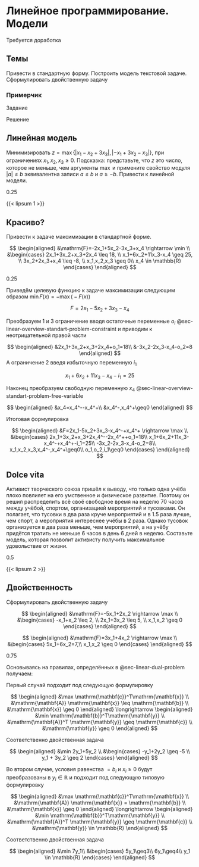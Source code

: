 # Линейное программирование. Модели {#sec-practice-linear-model}

:::: {.content-hidden when-profile="practice"}
::: {.callout-important title="Состояние разработки"}
Требуется доработка
:::
::::

::::: {.content-hidden when-profile="practice"}
## Темы {#sec-practice-linear-model-topics}

Привести в стандартную форму. Построить модель текстовой задаче. Сформулировать двойственную задачу

::: {#exm-practice-linear-model}
### Примерчик

Задание
:::

::: {#sol-practice-linear-model}
Решение
:::
:::::

::::: {.content-hidden when-profile="student" when-profile="practice" unless-meta="convert-to-linear.select"}
:::: {#exr-practice-linear-model-convert-to-linear}
## Линейная модель

Минимизировать $z=\max\{|x_1-x_2+3x_3|,|-x_1+3x_2-x_3|\}$, при ограничениях $x_1,x_2,x_3 \geq 0$. Подсказка: представьте, что $z$ это число, которое не меньше, чем аргументы $\max$ и примените свойство модуля $|a|\leq b$ эквивалентна записи $a\leq b$ и $a \geq -b$. Привести к линейной модели.

::: {.callout-note appearance="minimal" title="Оценка"}
0.25
:::

[`\vspace{3cm}`{=latex}]{.content-visible when-profile="practice"}
::::
:::::

:::: {.content-hidden when-profile="student" when-profile="practice"}
::: {#sol-practice-linear-model-convert-to-linear}
{{< lipsum 1 >}}
:::
::::

::::: {.content-hidden when-profile="student" when-profile="practice" unless-meta="standard-form.select"}
:::: {#exr-practice-linear-model-standard-form}
## Красиво?

Привести к задаче максимизации в стандартной форме.

$$
\begin{aligned}
&\mathrm{F}=-2x_1+5x_2-3x_3+x_4 \rightarrow \min \\
&\begin{cases}
2x_1+3x_2+x_3+2x_4 \leq 18, \\
x_1+6x_2+11x_3-x_4 \geq 25, \\
3x_2+2x_3+x_4 \leq -8, \\
x_1,x_2,x_3 \geq 0\\
x_4 \in \mathbb{R}
\end{cases}
\end{aligned}
$$

::: {.callout-note appearance="minimal" title="Оценка"}
0.25
:::

[`\vspace{3cm}`{=latex}]{.content-visible when-profile="practice"}
::::
:::::

:::: {.content-hidden when-profile="student" when-profile="practice"}
::: {#sol-practice-linear-model-standard-form}

Приведём целевую функцию к задаче максимизации следующим образом $\min F(x) = - \max \bigl(-F(x) \bigr)$

$$
F=2x_1-5x_2+3x_3-x_4
$$

Преобразуем 1 и 3 ограничение вводя остаточные переменные $o_i$ @sec-linear-overview-standart-problem-constraint и приводим к неотрицательной правой части

$$
\begin{aligned}
&2x_1+3x_2+x_3+2x_4+o_1=18\\
&-3x_2-2x_3-x_4-o_2=8
\end{aligned}
$$
А ограничение 2 введя избыточную переменную $i_1$ 

$$
x_1+6x_2+11x_3-x_4-i_1=25
$$

Наконец преобразуем свободную переменную $x_4$ @sec-linear-overview-standart-problem-free-variable

$$
\begin{aligned}
&x_4=x_4^--x_4^+\\
&x_4^-,x_4^+\geq0
\end{aligned}
$$

Итоговая формулировка

$$
\begin{aligned}
&F=2x_1-5x_2+3x_3-x_4^-+x_4^+ \rightarrow \max \\
&\begin{cases}
2x_1+3x_2+x_3+2x_4^--2x_4^++o_1=18\\
x_1+6x_2+11x_3-x_4^-+x_4^+-i_1=25\\
-3x_2-2x_3-x_4-o_2=8\\
x_1,x_2,x_3,x_4^-,x_4^+\geq0\\
o_1,o_2,i_1\geq0
\end{cases}
\end{aligned}
$$

:::
::::

::::: {.content-hidden when-profile="student" when-profile="practice" unless-meta="build-model.select"}
:::: {#exr-practice-linear-model-build-model}
## Dolce vita

Активист творческого союза пришёл к выводу, что только одна учёба плохо повлияет на его умственное и физическое развитие. Поэтому он решил распределить всё своё свободное время на неделю 70 часов между учёбой, спортом, организацией мероприятий и тусовками. Он полагает, что тусовки в два раза круче мероприятий и в 1.5 раза лучше, чем спорт, а мероприятия интереснее учёбы в 2 раза. Однако тусовок организуется в два раза меньше, чем мероприятий, а на учёбу придётся тратить не меньше 6 часов в день 6 дней в неделю. Составьте модель, которая позволит активисту получить максимальное удовольствие от жизни.

::: {.callout-note appearance="minimal" title="Оценка"}
0.5
:::

[`\vspace{3cm}`{=latex}]{.content-visible when-profile="practice"}
::::
:::::

:::: {.content-hidden when-profile="student" when-profile="practice"}
::: {#sol-practice-linear-model-build-model}
{{< lipsum 2 >}}
:::
::::

:::::: {.content-hidden when-profile="student" when-profile="practice" unless-meta="dual-problem.select"}
::::: {#exr-practice-linear-model-dual}
## Двойственность

Сформулировать двойственную задачу <!--// Таха 4.4 189-->

::: {layout-ncol="2"}
$$
\begin{aligned}
&\mathrm{F}=-5x_1+2x_2 \rightarrow \max \\
&\begin{cases}
-x_1+x_2 \leq 2, \\
2x_1+3x_2 \leq 5, \\
x_1,x_2 \geq 0
\end{cases}
\end{aligned}
$$

$$
\begin{aligned}
&\mathrm{F}=3x_1+4x_2 \rightarrow \max \\
&\begin{cases}
5x_1+6x_2=7,\\
x_1,x_2 \geq 0
\end{cases}
\end{aligned}
$$
:::

::: {.callout-note appearance="minimal" title="Оценка"}
0.75
:::

[`\vspace{3cm}`{=latex}]{.content-visible when-profile="practice"}
:::::
::::::

:::: {.content-hidden when-profile="student" when-profile="practice"}
::: {#sol-practice-linear-model-dual-problem}

Основываясь на правилах, определённых в @sec-linear-dual-problem получаем:

Первый случай подходит под следующую формулировку

$$
\begin{aligned}
&\max \mathrm{\mathbf{c}}^T\mathrm{\mathbf{x}} \\
&\mathrm{\mathbf{A}} \mathrm{\mathbf{x}} \leq \mathrm{\mathbf{b}} \\
&\mathrm{\mathbf{x}} \geq 0
\end{aligned} 
\longrightarrow
\begin{aligned}
&\min \mathrm{\mathbf{b}}^T\mathrm{\mathbf{y}} \\
&\mathrm{\mathbf{A}}^T \mathrm{\mathbf{y}} \geq \mathrm{\mathbf{c}} \\
&\mathrm{\mathbf{y}} \geq 0
\end{aligned} 
$$

Соответственно двойственная задача

$$
\begin{aligned}
&\min 2y_1+5y_2 \\
&\begin{cases}
-y_1+2y_2 \geq -5 \\
y_1 + 3y_2 \geq 2
\end{cases}
\end{aligned}
$$

Во втором случае, условия равенства $=b_i$ и $x_i \geq 0$ будут преобразованы в $y_i \in \mathbb{R}$ и подходит под следующую типовую формулировку

$$
\begin{aligned}
&\max \mathrm{\mathbf{c}}^T\mathrm{\mathbf{x}} \\
&\mathrm{\mathbf{A}} \mathrm{\mathbf{x}} = \mathrm{\mathbf{b}} \\
&\mathrm{\mathbf{x}} \geq 0
\end{aligned} 
\longrightarrow
\begin{aligned}
&\min \mathrm{\mathbf{b}}^T\mathrm{\mathbf{y}} \\
&\mathrm{\mathbf{A}}^T \mathrm{\mathbf{y}} \geq \mathrm{\mathbf{c}} \\
&\mathrm{\mathbf{y}} \in \mathbb{R}
\end{aligned} 
$$

Соответственно двойственная задача

$$
\begin{aligned}
&\min 7y_1\\
&\begin{cases}
5y_1\geq3\\
6y_1\geq4\\
y_1 \in \mathbb{R}
\end{cases}
\end{aligned}
$$

:::
::::
